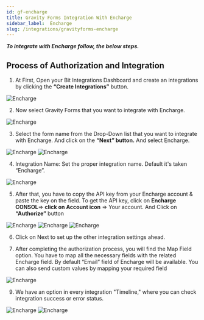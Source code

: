 ```yaml
---
id: gf-encharge
title: Gravity Forms Integration With Encharge
sidebar_label:  Encharge
slug: /integrations/gravityforms-encharge
---
```



***To integrate with Encharge follow, the below steps.***


## Process of Authorization and Integration
1.	At First, Open your Bit Integrations Dashboard and create an integrations by clicking the **“Create Integrations”** button.
 <Image src="Encharge/Create Integration" alt="Encharge" w="1020" h="350" />


2. Now select Gravity Forms that you want to integrate with Encharge.
 <Image src="Encharge/Select Contact Form 7" alt="Encharge" w="1020" h="350" />

3. Select the form name from the Drop-Down list that you want to integrate with Encharge. And click on the **“Next” button.** And select Encharge.
 <Image src="Encharge/Gravity-Forms" alt="Encharge" w="1020" h="350" />
 <Image src="Encharge/Encgarge" alt="Encharge" w="1020" h="350" />

4. Integration Name: Set the proper integration name. Default it's taken “Encharge”.
 <Image src="Encharge/Integration Name" alt="Encharge" w="1020" h="350" />

5.	After that, you have to copy the API key from your Encharge account & paste the key on the field. To get the API key, click on **Encharge CONSOL**=> **click on Account icon** => Your account. And Click on **“Authorize”** button
 <Image src="Encharge/Encgarge API Console" alt="Encharge" w="1020" h="350" />
 <Image src="Encharge/API Console Dashbord" alt="Encharge" w="1020" h="350" />
 <Image src="Encharge/Authorize" alt="Encharge" w="1020" h="350" />


6. Click on Next to set up the other integration settings ahead.
 
7. After completing the authorization process, you will find the Map Field option. You have to map all the necessary fields with the related Encharge field. By default “Email” field of Encharge will be available. You can also send custom values by mapping your required field
 <Image src="Encharge/Field Mapping" alt="Encharge" w="1020" h="350" />

9.	We have an option in every integration "Timeline," where you can check integration success or error status.
 <Image src="Encharge/Integrations Dashbord" alt="Encharge" w="1020" h="350" />
 <Image src="Encharge/Timeline" alt="Encharge" w="1020" h="350" />


